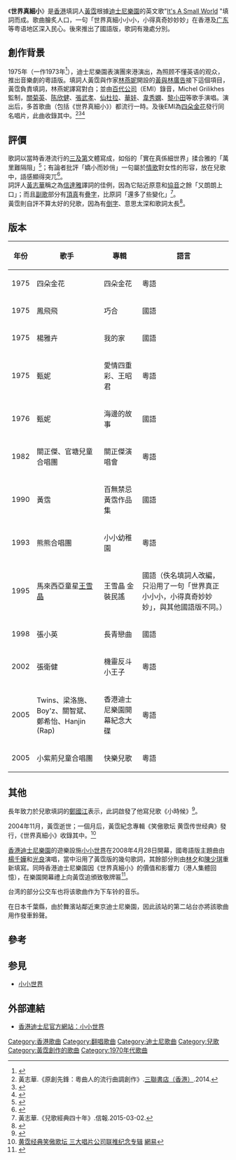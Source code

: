 {{Distinguish2|由[[黃偉文|黃偉文]]填詞、[[李克勤|李克勤]]和[[容祖兒|容祖兒]]合唱的[[李克勤我克勤|同名歌曲]] }}
{{Infobox song
| album    = 
| type     = song
| name     = 世界真細小
| composer = {{tsl|en|Robert B. Sherman|羅伯特·B·謝爾曼|謝爾曼}}
| lyricist = [[黃霑|黃霑]]
| arranger = 
| producer = Michel Grilikhes
| released = 1975年（一作1973年<ref name="黃霑呢條友"/>）
| label    = EMI
}}
《'''世界真細小'''》是[[香港|香港]]填詞人[[黃霑|黃霑]]根據[[迪士尼樂園|迪士尼樂園]]的英文歌"[https://en.wikipedia.org/wiki/It%27s_a_Small_World#Song/melody It's A Small World] {{Wayback|url=https://en.wikipedia.org/wiki/It%27s_a_Small_World#Song/melody |date=20220514073159 }}"填詞而成。歌曲膾炙人口，一句「世界真細小小小，小得真奇妙妙妙」在香港及[[广东|广东]]等粤语地区深入民心。後來推出了國語版，歌詞有幾處分別。

==創作背景==
1975年（一作1973年<ref name="黃霑呢條友">{{Cite book | author = 李雪廬 | title =《黃霑呢條友》| location = 香港 | publisher = 大山文化出版社 | date = 2014 | isbn = 9789881256164|page=173}}</ref>），迪士尼樂園表演團來港演出，為照顾不懂英语的观众，推出音樂劇的粵語版。填詞人黃霑與作家[[林燕妮|林燕妮]]開設的[[黃與林廣告|黃與林廣告]]接下這個項目，黃霑負責填詞，林燕妮譯寫對白；並由[[百代唱片_(香港)|百代公司]]（EMI）錄音，Michel Grilikhes監制，[[關菊英|關菊英]]、[[陈欣健|陈欣健]]、[[張武孝|張武孝]]、[[仙杜拉|仙杜拉]]、[[華娃|華娃]]、[[韋秀嫻|韋秀嫻]]、[[黎小田|黎小田]]等歌手演唱。演出后，多首歌曲（包括《世界真細小》）都流行一時。及後EMI為[[四朵金花|四朵金花]]發行同名唱片，此曲收錄其中。<ref>黃志華.《原創先鋒：粵曲人的流行曲調創作》.[[三聯書店（香港）|三聯書店（香港）]].2014.</ref><ref>{{Cite web|url=http://ahongkongdisneyland.disney.go.com/html/hkdl_v0100/staticPages/iasw/zh_HK/index.html?wallpaper|title=主題歌曲：看看城中名人對黃霑歌詞的感想 – 黎小田|accessdate=2018-04-05|author=|date=|publisher=香港迪士尼|archive-url=https://web.archive.org/web/20180406040344/http://ahongkongdisneyland.disney.go.com/html/hkdl_v0100/staticPages/iasw/zh_HK/index.html?wallpaper|archive-date=2018-04-06|dead-url=yes}}</ref><ref>{{Cite news|url=http://www1.hkej.com/dailynews/articlePrint/id/641396|title=收起光影夢 陳欣健追尋極地浪漫|author=吳雄|date=2012-10-16|work=信報|accessdate=|archive-date=2020-07-22|archive-url=https://web.archive.org/web/20200722233349/http://www1.hkej.com/dailynews/articlePrint/id/641396}}</ref>

==評價==
歌詞以當時香港流行的[[三及第|三及第]]文體寫成，如俗的「實在真係細世界」揉合雅的「萬里難隔阻」<ref>{{Cite news|url=|title=世界性與本土性|author=朱耀偉|date=2008-04-22|work=信報財經新聞|accessdate=}}</ref>；有論者批評「嬌小而妙俏」一句屬於[[情歌|情歌]]對女性的形容，放在兒歌中，語感顯得突兀<ref>{{Cite news|url=|title=粵語歌詞的語感|author=[[杜家祁|杜家祁]]|date=2005-01-25|work=明報|accessdate=}}</ref>。
<br>詞評人[[黃志華|黃志華]]稱之為[[信達雅|信達雅]]譯詞的佳例，因為它貼近原意和[[協音|協音]]之餘「又朗朗上口」；而且[[副歌|副歌]]部分有[[頂真|頂真]]有[[疊字|疊字]]，比原詞「還多了些變化」<ref>黃志華.《兒歌經典四十年》.信報.2015-03-02.</ref>。<br>黃霑則自評不算太好的兒歌，因為有[[協音|倒字]]、意思太深和歌詞太長<ref name="霑看霑">{{Cite book|title=黃霑看黃霑|last=黃|first=霑|publisher=三聯|year=2021|isbn=9789620446627|location=香港|editor-last=吳|editor-first=俊雄}}</ref>{{Rp|368}}。

==版本==
{| class="wikitable sortable"
! 年份 !! 歌手 !! 專輯 !! 語言
|-
| 1975 || 四朵金花 || 四朵金花 || 粵語
|-
| 1975 || 鳳飛飛 || 巧合 || 國語
|-
| 1975 || 楊雅卉 || 我的家 || 國語
|-
| 1975 || 甄妮 || 愛情四重彩、王昭君 || 粵語
|-
| 1976 || 甄妮 || 海邊的故事 || 國語
|-
| 1982 || 關正傑、官塘兒童合唱團 || 關正傑演唱會 || 粵語
|-
| 1990 || 黃霑 || 百無禁忌黃霑作品集  || 國語
|-
| 1993 || 熊熊合唱團 || 小小幼稚園  || 粵語
|-
| 1995 || 馬來西亞童星[[王雪晶|王雪晶]] || 王雪晶 金裝民謠  || 國語（佚名填詞人改編，只沿用了一句「世界真正小小小，小得真奇妙妙妙」，與其他國語版不同。）
|-
| 1998 || 張小英 || 長青戀曲 || 國語
|-
| 2002 || 張衛健 || 機靈反斗小王子 || 粵語
|-
| 2005 || Twins、梁洛施、Boy'z、關智斌、鄭希怡、Hanjin (Rap) || 香港迪士尼樂園開幕紀念大碟 || 粵語
|-
| 2005 || 小紫荊兒童合唱團 || 快樂兒歌 || 粵語
|}

==其他==
長年致力於兒歌填詞的[[鄭國江|鄭國江]]表示，此詞啟發了他寫兒歌《小時候》<ref>{{Cite book | author = 鄭國江| title =《詞畫人生》| location = 香港 | publisher = 三聯書店 | date = 2009 | pages = 111| isbn = 9789620433665}}</ref>。

2004年11月，黃霑逝世；一個月后，黃霑紀念專輯《笑傲歌坛 黄霑传世经典》發行，《世界真細小》收錄其中。<ref>[http://ent.163.com/ent/editor/music/041222/041222_359596.html 黄霑经典笑傲歌坛 三大唱片公司联推纪念专辑] {{Wayback|url=http://ent.163.com/ent/editor/music/041222/041222_359596.html |date=20200722233355 }} [[網易|網易]]</ref>

[[香港迪士尼樂園|香港迪士尼樂園]]的遊樂設施[[小小世界|小小世界]]在2008年4月28日開幕，國粵語版主題曲由[[楊千嬅|楊千嬅]]和[[光良|光良]]演唱，當中沿用了黃霑版的幾句歌詞，其餘部分則由[[林夕|林夕]]和[[陳少琪|陳少琪]]重新填寫。同時香港迪士尼樂園因《世界真細小》的價值和影響力（港人集體回憶），在樂園開幕禮上向黃霑追頒致敬牌匾<ref>{{cite news|author1=專案組|title=歌詞伴成長 獲樂園追封 千嬅翻新《世界真細小》念霑叔|url=http://the-sun.on.cc/channels/ent/20080417/20080416234331_0000.html|publisher=太陽報（香港）|date=2008-04-17|accessdate=2017-04-05|archive-date=2020-07-22|archive-url=https://web.archive.org/web/20200722233359/http://the-sun.on.cc/channels/ent/20080417/20080416234331_0000.html}}</ref>。

台湾的部分公交车也将该歌曲作为下车铃的音乐。{{fact}}

在日本千葉縣，由於舞濱站鄰近東京迪士尼樂園，因此該站的第二站台亦將該歌曲用作發車鈴聲。

== 參考 ==
{{reflist}}

== 参見 ==
*[[小小世界|小小世界]]

== 外部連結 ==  
*[https://web.archive.org/web/20171003025711/http://ahongkongdisneyland.disney.go.com/html/hkdl_v0100/staticPages/iasw/zh_HK/  香港迪士尼官方網站：小小世界]

{{黃霑}}
[[Category:香港歌曲|Category:香港歌曲]]
[[Category:翻唱歌曲|Category:翻唱歌曲]]
[[Category:迪士尼歌曲|Category:迪士尼歌曲]]
[[Category:兒歌|Category:兒歌]]
[[Category:黃霑創作的歌曲|Category:黃霑創作的歌曲]]
[[Category:1970年代歌曲|Category:1970年代歌曲]]